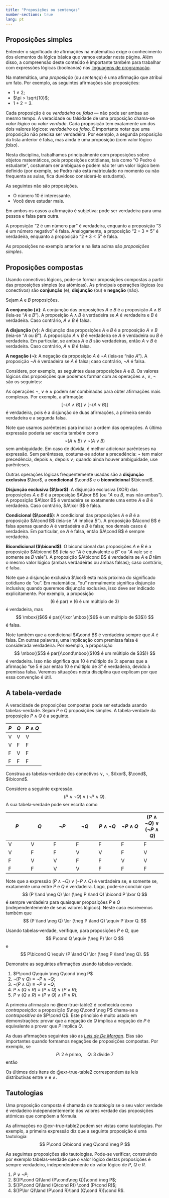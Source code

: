 ```yaml
---
title: "Proposições ou sentenças"
number-sections: true 
lang: pt
---
```




## Proposições simples

Entender o significado de afirmações na matemática exige o conhecimento dos elementos da lógica básica que vamos estudar nesta página. Além disso, a compreensão deste conteúdo é importante também para trabalhar com expressões lógicas (booleanas) nas [linguagens de programação](https://panda.ime.usp.br/aulasPython/static/aulasPython/aula05.html).

Na matemática, uma *proposição* (ou *sentença*) é uma afirmação que atribui um fato. Por exemplo, as seguintes afirmações são proposições:

- $1\neq 2$;
- $\pi > \sqrt{10}$;
- $1+2=3$.

Cada proposição é ou *verdadeira* ou *falsa* — não pode ser ambas ao mesmo tempo. A veracidade ou falsidade de uma proposição chama-se *valor lógico* ou *valor verdade*. Cada proposição tem exatamente um dos dois valores lógicos: *verdadeiro* ou *falso*. É importante notar que uma proposição não precisa ser verdadeira. Por exemplo, a segunda proposição da lista anterior é falsa, mas ainda é uma proposição (com valor lógico *falso*).

Nesta disciplina, trabalhamos principalmente com proposições sobre objetos matemáticos, pois proposições cotidianas, tais como "O Pedro é estudante", costumam ser ambíguas e podem não ter um valor lógico bem definido (por exemplo, se Pedro não está matriculado no momento ou não frequenta as aulas, fica duvidoso considerá‑lo estudante).

As seguintes não são proposições.

- O número $10$ é interessante. 
- Você deve estudar mais. 

Em ambos os casos a afirmação é subjetiva: pode ser verdadeira para uma pessoa e falsa para outra.


:::{#exm-prop-simple}
A proposição "2 é um número par" é verdadeira, enquanto a proposição "3 é um número negativo" é falsa. Analogamente, a proposição "$2+3=5$" é verdadeira, enquanto a proposição "$2+3<5$" é falsa.
:::

As proposições no exemplo anterior e na lista acima são *proposições simples*.

## Proposições compostas

Usando conectivos lógicos, pode‑se formar proposições compostas a partir das proposições simples (ou atómicas). As principais operações lógicas (ou conectivos) são **conjunção** (e), **disjunção** (ou) e **negação** (não). 

Sejam $A$ e $B$ proposições. 


**A conjunção ($\land$)**: 
A conjunção das proposições $A$ e $B$ é a proposição $A\land B$ (leia‑se "$A$ e $B$"). A proposição $A\land B$ é verdadeira se $A$ é verdadeira e $B$ é verdadeira. Caso contrário, $A\land B$ é falsa.


**A disjunção ($\lor$)**: 
A disjunção das proposições $A$ e $B$ é a proposição $A\lor B$ (leia‑se "$A$ ou $B$"). A proposição $A\lor B$ é verdadeira se $A$ é verdadeira ou $B$ é verdadeira. Em particular, se ambas $A$ e $B$ são verdadeiras, então $A\lor B$ é verdadeira. Caso contrário, $A\lor B$ é falsa.

**A negação ($\neg$)**: 
A negação da proposição $A$ é $\neg A$ (leia‑se "não $A$"). A proposição $\neg A$ é verdadeira se $A$ é falsa; caso contrário, $\neg A$ é falsa.

:::{#exm-prop-composta}
Considere, por exemplo, as seguintes duas proposições $A$ e $B$.
\begin{align*}
A&:2+4=3;\\
B&:\mbox{$9$ é múltiplo de $3$}.
\end{align*}
Os valores lógicos das proposições que podemos formar com as operações $\land$, $\lor$, $\neg$ são os seguintes:
\begin{align*}
A&:\mbox{falsa}\\
B&:\mbox{verdadeira}\\
\neg A&:\mbox{verdadeira}\\
\neg B&:\mbox{falsa}\\
A\land B&:\mbox{falsa}\\
A\lor B&:\mbox{verdadeira}\\
\neg A\land B&:\mbox{verdadeira}\\
A\land \neg B&:\mbox{falsa}\\
\neg A\land \neg B&:\mbox{falsa}\\
\neg(A\land B)&:\mbox{verdadeira}\\
\neg A\lor B&:\mbox{verdadeira}\\
A\lor \neg B&:\mbox{falsa}\\
\neg A\lor \neg B&:\mbox{verdadeira}\\
\neg(A\lor B)&:\mbox{falsa}\\
\end{align*}
:::

As operações $\neg$, $\lor$ e $\land$ podem ser combinadas para obter afirmações mais complexas. Por exemplo, a afirmação
$$
[\neg(A\land B)]\lor [\neg(A\lor B)]
$$
é verdadeira, pois é a disjunção de duas afirmações, a primeira sendo verdadeira e a segunda falsa.

Note que usamos parênteses para indicar a ordem das operações. A última expressão poderia ser escrita também como 
$$
\neg(A\land B)\lor \neg(A\lor B)
$$
sem ambiguidade. Em caso de dúvida, é melhor adicionar parênteses na expressão. Sem parênteses, costuma‑se adotar a precedência: $\neg$ tem maior precedência, depois $\land$, depois $\lor$; quando ainda houver ambiguidade, use parênteses.

Outras operações lógicas frequentemente usadas são a **disjunção exclusiva** $\lxor$, a **condicional** $\cond$ e o **bicondicional** $\bicond$.

**Disjunção exclusiva ($\lxor$)**: 
A disjunção exclusiva (XOR) das proposições $A$ e $B$ é a proposição $A\lxor B$ (ou "$A$ ou $B$, mas não ambas"). A proposição $A\lxor B$ é verdadeira se exatamente uma entre $A$ e $B$ é verdadeira. Caso contrário, $A\lxor B$ é falsa.

**Condicional ($\cond$)**: 
A condicional das proposições $A$ e $B$ é a proposição $A\cond B$ (leia‑se "$A$ implica $B$"). A proposição $A\cond B$ é falsa apenas quando $A$ é verdadeira e $B$ é falsa; nos demais casos é verdadeira. Em particular, se $A$ é falsa, então $A\cond B$ é sempre verdadeira.

**Bicondicional ($\bicond$)**: 
O bicondicional das proposições $A$ e $B$ é a proposição $A\bicond B$ (leia‑se "$A$ é equivalente a $B$" ou "$A$ vale se e somente se $B$ vale"). A proposição $A\bicond B$ é verdadeira se $A$ e $B$ têm o mesmo valor lógico (ambas verdadeiras ou ambas falsas); caso contrário, é falsa.

Note que a disjunção exclusiva $\lxor$ está mais próxima do significado cotidiano de "ou". Em matemática, "ou" normalmente significa disjunção inclusiva; quando queremos disjunção exclusiva, isso deve ser indicado explicitamente. Por exemplo, a proposição 
$$
\mbox{($6$ é par)}\lor \mbox{($6$ é um múltiplo de $3$)}
$$
é verdadeira, mas 
$$
\mbox{($6$ é par)}\lxor \mbox{($6$ é um múltiplo de $3$)}
$$
é falsa.

Note também que a condicional $A\cond B$ é verdadeira sempre que $A$ é falsa. Em outras palavras, uma implicação com premissa falsa é considerada verdadeira. Por exemplo, a proposição 
$$
\mbox{($5$ é par)}\cond\mbox{($10$ é um múltiplo de $3$)}
$$
é verdadeira. Isso não significa que $10$ é múltiplo de $3$: apenas que a afirmação "se $5$ é par então $10$ é múltiplo de $3$" é verdadeira, devido à premissa falsa. Veremos situações nesta disciplina que explicam por que essa convenção é útil.

## A tabela-verdade

A veracidade de proposições compostas pode ser estudada usando tabelas-verdade. Sejam $P$ e $Q$ proposições simples. A tabela‑verdade da proposição $P\land Q$ é a seguinte. 


| $P$ | $Q$ | $P\land Q$ |
|---|---|---------|
| V | V | V       |
| V | F | F       |
| F | V | F       |
| F | F | F       |

:::{#exr-true-table0}
Construa as tabelas-verdade dos conectivos $\lor$, $\neg$, $\lxor$, $\cond$, $\bicond$. 
:::

Considere a seguinte expressão.
$$
(P \land \neg Q) \lor (\neg P \land Q). 
$$
A sua tabela‑verdade pode ser escrita como 




| $P$ | $Q$ | $\neg P$ | $\neg Q$ | $P \land \neg Q$ | $\neg P \land Q$ | $(P \land \neg Q) \lor (\neg P \land Q)$ |
|---|---|---|---|---|---|---|
| V | V | F | F | F | F | F |
| V | F | F | V | V | F | V |
| F | V | V | F | F | V | V |
| F | F | V | V | F | F | F |

Note que a expressão $(P \land \neg Q) \lor (\neg P \land Q)$ é verdadeira se, e somente se, exatamente uma entre $P$ e $Q$ é verdadeira. Logo, pode‑se concluir que 
$$
(P \land \neg Q) \lor (\neg P \land Q) \bicond P \lxor Q
$$
é sempre verdadeira para quaisquer proposições $P$ e $Q$ (independentemente de seus valores lógicos). Neste caso escrevemos também que 
$$
(P \land \neg Q) \lor (\neg P \land Q) \equiv P \lxor Q.
$$

:::{#exr-true-table}
Usando tabelas‑verdade, verifique, para proposições $P$ e $Q$, que 
$$
P\cond Q \equiv (\neg P) \lor Q
$$
e 
$$
P\bicond Q \equiv (P \land Q) \lor (\neg P \land \neg Q).
$$
:::

:::{#exr-true-table2}
Demonstre as seguintes afirmações usando tabelas‑verdade.

1. $P\cond Q\equiv \neg Q\cond \neg P$ 
2. $\neg(P\lor Q)\equiv \neg P \land \neg Q$;
3. $\neg(P\land Q) \equiv \neg P \lor \neg Q$;
4. $P\land(Q\lor R)\equiv (P\land Q)\lor (P\land R)$;
5. $P\lor(Q\land R)\equiv (P\lor Q)\land (P\lor R)$.
:::

A primeira afirmação no @exr-true-table2 é conhecida como *contraposição*: a proposição $\neg Q\cond \neg P$ chama‑se a *contrapositiva* de $P\cond Q$. Este princípio é muito usado em demonstrações: provar que a negação de $Q$ implica a negação de $P$ é equivalente a provar que $P$ implica $Q$.

As duas afirmações seguintes são as [*Leis de De Morgan*](https://pt.wikipedia.org/wiki/Teoremas_de_De_Morgan). Elas são importantes quando formamos negações de proposições compostas. Por exemplo, se 
$$
P:\ \mbox{$2$ é primo}, \quad Q:\ \mbox{$3$ divide $7$}
$$
então 
\begin{align*}
P\land Q&:\ \mbox{$2$ é primo e $3$ divide $7$}\\
P\lor Q&:\ \mbox{$2$ é primo ou $3$ divide $7$}\\
\neg(P\land Q)\equiv \neg P\lor \neg Q&:\ \mbox{$2$ não é primo ou  $3$ não divide $7$}\\
\neg(P\lor Q)\equiv \neg P\land \neg Q&:\ \mbox{$2$ não é primo e $3$ não divide $7$}.
\end{align*}

Os últimos dois itens do @exr-true-table2 correspondem às leis distributivas entre $\lor$ e $\land$. 


## Tautologias

:::{#def-tautology}
Uma proposição composta é chamada de *tautologia* se o seu valor verdade é verdadeiro independentemente dos valores verdade das proposições atómicas que compõem a fórmula.
:::

:::{#exm-}
As afirmações no @exr-true-table2 podem ser vistas como tautologias. Por exemplo, a primeira expressão diz que a seguinte proposição é uma tautologia:
$$
P\cond Q\bicond \neg Q\cond \neg P
$$
:::

:::{#exm-tautologies}
As seguintes proposições são tautologias. Pode-se verificar, construindo por exemplo tabelas-verdade que o valor lógico destas proposições é sempre verdadeiro, independentemente do valor lógico de $P$, $Q$ e $R$. 

1. $P\lor \neg P$;
2. $((P\cond Q)\land (P\cond\neg Q))\cond \neg P$;
3. $((P\cond Q)\land (Q\cond R)) \cond (P\cond R)$;
4. $((P\lor Q)\land (P\cond R)\land (Q\cond R))\cond R$.
:::


